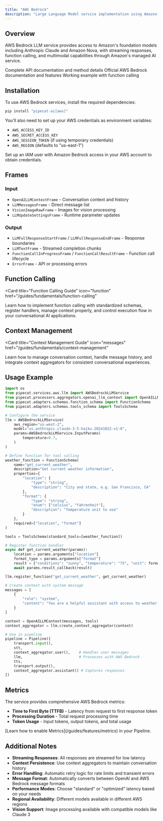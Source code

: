 ```yaml
---
title: "AWS Bedrock"
description: "Large Language Model service implementation using Amazon Bedrock API"
---
```


## Overview

AWS Bedrock LLM service provides access to Amazon's foundation models including Anthropic Claude and Amazon Nova, with streaming responses, function calling, and multimodal capabilities through Amazon's managed AI service.

<CardGroup cols={3}>
  <Card
    title="API Reference"
    icon="code"
    href="https://reference-server.pipecat.ai/en/latest/api/pipecat.services.aws.llm.html"
  >
    Complete API documentation and method details
  </Card>
  <Card
    title="AWS Bedrock Docs"
    icon="book"
    href="https://docs.aws.amazon.com/bedrock/latest/userguide/what-is-bedrock.html"
  >
    Official AWS Bedrock documentation and features
  </Card>
  <Card
    title="Example Code"
    icon="play"
    href="https://github.com/pipecat-ai/pipecat/blob/main/examples/foundational/14r-function-calling-aws.py"
  >
    Working example with function calling
  </Card>
</CardGroup>

## Installation

To use AWS Bedrock services, install the required dependencies:

```bash
pip install "pipecat-ai[aws]"
```

You'll also need to set up your AWS credentials as environment variables:

- `AWS_ACCESS_KEY_ID`
- `AWS_SECRET_ACCESS_KEY`
- `AWS_SESSION_TOKEN` (if using temporary credentials)
- `AWS_REGION` (defaults to "us-east-1")

<Tip>
  Set up an IAM user with Amazon Bedrock access in your AWS account to obtain
  credentials.
</Tip>

## Frames

### Input

- `OpenAILLMContextFrame` - Conversation context and history
- `LLMMessagesFrame` - Direct message list
- `VisionImageRawFrame` - Images for vision processing
- `LLMUpdateSettingsFrame` - Runtime parameter updates

### Output

- `LLMFullResponseStartFrame` / `LLMFullResponseEndFrame` - Response boundaries
- `LLMTextFrame` - Streamed completion chunks
- `FunctionCallInProgressFrame` / `FunctionCallResultFrame` - Function call lifecycle
- `ErrorFrame` - API or processing errors

## Function Calling

<Card
  title="Function Calling Guide"
  icon="function"
  href="/guides/fundamentals/function-calling"
>
  Learn how to implement function calling with standardized schemas, register
  handlers, manage context properly, and control execution flow in your
  conversational AI applications.
</Card>

## Context Management

<Card
  title="Context Management Guide"
  icon="messages"
  href="/guides/fundamentals/context-management"
>
  Learn how to manage conversation context, handle message history, and
  integrate context aggregators for consistent conversational experiences.
</Card>

## Usage Example

```python
import os
from pipecat.services.aws.llm import AWSBedrockLLMService
from pipecat.processors.aggregators.openai_llm_context import OpenAILLMContext
from pipecat.adapters.schemas.function_schema import FunctionSchema
from pipecat.adapters.schemas.tools_schema import ToolsSchema

# Configure the service
llm = AWSBedrockLLMService(
    aws_region="us-west-2",
    model="us.anthropic.claude-3-5-haiku-20241022-v1:0",
    params=AWSBedrockLLMService.InputParams(
        temperature=0.7,
    )
)

# Define function for tool calling
weather_function = FunctionSchema(
    name="get_current_weather",
    description="Get current weather information",
    properties={
        "location": {
            "type": "string",
            "description": "City and state, e.g. San Francisco, CA"
        },
        "format": {
            "type": "string",
            "enum": ["celsius", "fahrenheit"],
            "description": "Temperature unit to use"
        }
    },
    required=["location", "format"]
)

tools = ToolsSchema(standard_tools=[weather_function])

# Register function handler
async def get_current_weather(params):
    location = params.arguments["location"]
    format_type = params.arguments["format"]
    result = {"conditions": "sunny", "temperature": "75", "unit": format_type}
    await params.result_callback(result)

llm.register_function("get_current_weather", get_current_weather)

# Create context with system message
messages = [
    {
        "role": "system",
        "content": "You are a helpful assistant with access to weather information."
    }
]

context = OpenAILLMContext(messages, tools)
context_aggregator = llm.create_context_aggregator(context)

# Use in pipeline
pipeline = Pipeline([
    transport.input(),
    stt,
    context_aggregator.user(),    # Handles user messages
    llm,                          # Processes with AWS Bedrock
    tts,
    transport.output(),
    context_aggregator.assistant() # Captures responses
])
```

## Metrics

The service provides comprehensive AWS Bedrock metrics:

- **Time to First Byte (TTFB)** - Latency from request to first response token
- **Processing Duration** - Total request processing time
- **Token Usage** - Input tokens, output tokens, and total usage

<Info>
  [Learn how to enable Metrics](/guides/features/metrics) in your Pipeline.
</Info>

## Additional Notes

- **Streaming Responses**: All responses are streamed for low latency
- **Context Persistence**: Use context aggregators to maintain conversation history
- **Error Handling**: Automatic retry logic for rate limits and transient errors
- **Message Format**: Automatically converts between OpenAI and AWS Bedrock message formats
- **Performance Modes**: Choose "standard" or "optimized" latency based on your needs
- **Regional Availability**: Different models available in different AWS regions
- **Vision Support**: Image processing available with compatible models like Claude 3
